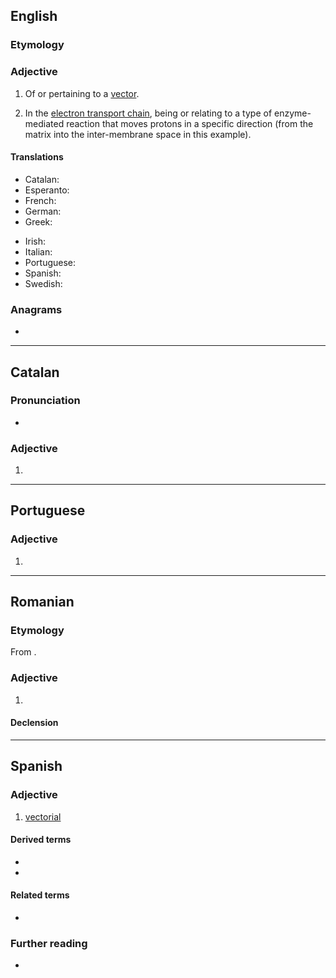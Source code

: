 ==English==

===Etymology===
{{suffix|en|vector|ial}}

===Adjective===
{{en-adj|-}}

# {{lb|en|mathematics}} Of or pertaining to a [[vector]].
#: {{syn|en|vectoral}}
# {{lb|en|biochemistry}} In the [[electron transport chain]], being or relating to a type of enzyme-mediated reaction that moves protons in a specific direction (from the matrix into the inter-membrane space in this example).

====Translations====
{{trans-top|of or pertaining to a vector}}
* Catalan: {{t|ca|vectorial}}
* Esperanto: {{t|eo|vektora}}
* French: {{t+|fr|vectoriel}}
* German: {{t+|de|vektoriell}}
* Greek: {{t+|el|ανυσματικός}}
{{trans-mid}}
* Irish: {{t|ga|veicteoireach}}
* Italian: {{t+|it|vettoriale}}
* Portuguese: {{t+|pt|vectorial}}
* Spanish: {{t+|es|vectorial}}
* Swedish: {{t|sv|vektoriell}}
{{trans-bottom}}

===Anagrams===
* {{anagrams|en|a=aceilortv|lactivore}}

----

==Catalan==

===Pronunciation===
* {{rhymes|ca|al|s=4}}

===Adjective===
{{ca-adj|mf}}

# {{l|en|vectorial}}

----

==Portuguese==

===Adjective===
{{pt-adj|vectoria|l}}

# {{pt-superseded-silent-letter-1990|vetorial}}

----

==Romanian==

===Etymology===
From {{bor|ro|fr|vectoriel}}.

===Adjective===
{{ro-adj}}

# {{l|en|vectorial}}

====Declension====
{{ro-decl-adj}}

----

==Spanish==

===Adjective===
{{es-adj}}

# {{lb|es|mathematics}} [[#English|vectorial]]

====Derived terms====
* {{l|es|espacio vectorial}}
* {{l|es|vectorialmente}}

====Related terms====
* {{l|es|vector}}

===Further reading===
* {{R:es:DRAE}}